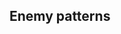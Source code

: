 ==Enemy patterns==
{{Section}}
{{Map/Image|
{{Map/ImageNode|Start|x=83|y=186}}
{{Map/ImageNode|A|x=237|y=186}}
{{Map/ImageNode|B|x=254|y=116}}
{{Map/ImageNode|C|x=270|y=305}}
{{Map/ImageNode|D|x=291|y=161}}
{{Map/ImageNode|E|x=320|y=223}}
{{Map/ImageNode|F|x=352|y=169}}
{{Map/ImageNode|G|x=358|y=266}}
{{Map/ImageNode|H|x=419|y=239}}
{{Map/ImageNode|I|x=475|y=214}}
{{Map/ImageNode|J|x=530|y=282}}
{{Map/ImageNode|K|x=612|y=290}}
{{Map/ImageNode|L|x=467|y=148}}
}}
<div class="scrollable" style="width:800px;max-height:400px;overflow:auto;">
{{Map/Nodes|name=敵北方遊撃任務部隊
|A
|Normal/BaseXP
|{{Formation|Line Ahead}}
|150
|Heavy Cruiser Ri-Class/Elite
|Heavy Cruiser Ri-Class/Elite
|Light Cruiser Ho-Class/Elite
|Destroyer Ro-Class/Late Model
|Destroyer Ro-Class
|Destroyer Ro-Class
|-
|A
|Normal/BaseXP
|{{Formation|Line Ahead}}
|155
|Heavy Cruiser Ri-Class/Elite
|Heavy Cruiser Ri-Class/Elite
|Light Cruiser He-Class/Elite
|Destroyer Ro-Class/Late Model
|Destroyer Ro-Class
|Destroyer Ro-Class
|-
|A
|Normal/BaseXP
|{{Formation|Line Ahead}}
|160
|Heavy Cruiser Ri-Class/Elite
|Heavy Cruiser Ri-Class/Elite
|Light Cruiser He-Class/Elite
|Light Cruiser Ho-Class/Elite
|Destroyer Ro-Class/Late Model
|Destroyer Ro-Class/Late Model
|-
|A
|Normal/BaseXP
|{{Formation|Line Ahead}}
|170
|Heavy Cruiser Ri-Class/Elite
|Heavy Cruiser Ri-Class/Elite
|Heavy Cruiser Ri-Class/Elite
|Light Cruiser He-Class/Elite
|Destroyer Ro-Class/Late Model
|Destroyer Ro-Class/Late Model
|-
|A
|Normal/BaseXP
|{{Formation|Diamond}}
|180
|Light Carrier Nu-Class/Elite
|Heavy Cruiser Ri-Class/Elite
|Heavy Cruiser Ri-Class/Elite
|Light Cruiser Ho-Class/Elite
|Destroyer Ro-Class/Late Model
|Destroyer Ro-Class/Late Model
|-
|A
|Normal/BaseXP
|{{Formation|Diamond}}
|190
|Light Carrier Nu-Class/Elite
|Heavy Cruiser Ri-Class/Elite
|Heavy Cruiser Ri-Class/Elite
|Light Cruiser He-Class/Elite
|Destroyer Ro-Class/Late Model
|Destroyer Ro-Class/Late Model
}}
{{Map/Nodes|name=
|B
|Resource
|Ammo
|50~150
}}
{{Map/Nodes|name=敵水雷戦隊
|C
|Normal/BaseXP
|{{Formation|Line Ahead}}{{Formation|Double Line}}
|160
|Light Cruiser Ho-Class/Flagship
|Destroyer Ro-Class/Late Model
|Destroyer Ro-Class/Late Model
|Destroyer Ro-Class
|Destroyer Ro-Class
|-
|C
|Normal/BaseXP
|{{Formation|Line Ahead}}{{Formation|Double Line}}
|170
|Torpedo Cruiser Chi-Class/Elite
|Torpedo Cruiser Chi-Class/Elite
|Torpedo Cruiser Chi-Class/Elite
|Destroyer Ro-Class/Late Model
|Destroyer Ro-Class
|Destroyer Ro-Class
|-
|C
|Normal/BaseXP
|{{Formation|Line Ahead}}{{Formation|Double Line}}
|180
|Light Cruiser Ho-Class/Flagship
|Torpedo Cruiser Chi-Class/Elite
|Destroyer Ro-Class/Late Model
|Destroyer Ro-Class/Late Model
|Destroyer Ro-Class
|Destroyer Ro-Class
}}
{{Map/Nodes|name=
|D
|Empty
}}
{{Map/Nodes|name=
|E
|Empty
}}
{{Map/Nodes|name=
|F
|Empty
}}
{{Map/Nodes|name=
|G
|Storm
|Fuel
|?
}}
{{Map/Nodes|name=敵北方水上打撃艦隊
|H
|Normal/BaseXP
|{{Formation|Line Ahead}}{{Formation|Echelon}}
|200
|Battleship Ru-Class/Elite
|Heavy Cruiser Ri-Class/Elite
|Light Cruiser Ho-Class/Elite
|Destroyer Ro-Class/Late Model
|Destroyer Ro-Class
|Destroyer Ro-Class
|-
|H
|Normal/BaseXP
|{{Formation|Line Ahead}}{{Formation|Echelon}}
|220
|Battleship Ru-Class/Elite
|Heavy Cruiser Ri-Class/Elite
|Heavy Cruiser Ri-Class/Elite
|Light Cruiser Ho-Class/Elite
|Destroyer Ro-Class/Late Model
|Destroyer Ro-Class/Late Model
|-
|H
|Normal/BaseXP
|{{Formation|Line Ahead}}{{Formation|Echelon}}
|240
|Battleship Ru-Class/Elite
|Battleship Ru-Class/Elite
|Heavy Cruiser Ri-Class/Elite
|Light Cruiser He-Class/Elite
|Destroyer Ro-Class/Late Model
|Destroyer Ro-Class/Late Model
}}
{{Map/Nodes|name=
|I
|Resource
|Coinbox1
|1
}}
{{Map/Nodes|name=敵北方攻撃任務群 先遣護衛戦隊
|J
|Normal/BaseXP
|{{Formation|Line Ahead}}
|170
|Light Cruiser He-Class/Flagship
|Light Cruiser Ho-Class/Elite
|Light Cruiser Ho-Class/Elite
|Destroyer Ro-Class/Late Model
|Destroyer Ro-Class
|Destroyer Ro-Class
|-
|J
|Normal/BaseXP
|{{Formation|Line Ahead}}
|180
|Heavy Cruiser Ri-Class/Flagship
|Light Cruiser Ho-Class/Flagship
|Light Cruiser Ho-Class/Elite
|Destroyer Ro-Class/Late Model
|Destroyer Ro-Class
|Destroyer Ro-Class
|-
|J
|Normal/BaseXP
|{{Formation|Line Ahead}}
|200
|Heavy Cruiser Ri-Class/Flagship
|Light Cruiser Ho-Class/Flagship
|Light Cruiser Ho-Class/Elite
|Destroyer Ro-Class/Late Model
|Destroyer Ro-Class/Late Model
|Destroyer Ro-Class/Late Model
|-
|J
|Normal/BaseXP
|{{Formation|Line Ahead}}
|210
|Heavy Cruiser Ri-Class/Flagship
|Light Cruiser Ho-Class/Flagship
|Light Cruiser Ho-Class/Flagship
|Destroyer Ro-Class/Late Model
|Destroyer Ro-Class/Late Model
|Destroyer Ro-Class/Late Model
|-
|J
|Normal/BaseXP
|{{Formation|Line Ahead}}
|220
|Heavy Cruiser Ri-Class/Flagship
|Light Cruiser He-Class/Flagship
|Light Cruiser Ho-Class/Flagship
|Destroyer Ro-Class/Late Model
|Destroyer Ro-Class/Late Model
|Destroyer Ro-Class/Late Model
}}
{{Map/Nodes|name=敵北方攻撃任務群 機動部隊
|K
|Normal/BaseXP
|{{Formation|Diamond}}
|220
|Standard Carrier Wo-Class/Elite
|Standard Carrier Wo-Class/Elite
|Battleship Ru-Class/Elite
|Destroyer Ro-Class/Late Model
|Destroyer Ro-Class
|Destroyer Ro-Class
|-
|K
|Normal/BaseXP
|{{Formation|Diamond}}
|240
|Standard Carrier Wo-Class/Flagship
|Standard Carrier Wo-Class/Elite
|Battleship Ru-Class/Elite
|Destroyer Ro-Class/Late Model
|Destroyer Ro-Class
|Destroyer Ro-Class
|-
|K
|Normal/BaseXP
|{{Formation|Diamond}}
|260
|Standard Carrier Wo-Class/Flagship
|Standard Carrier Wo-Class/Elite
|Battleship Ru-Class/Elite
|Battleship Ru-Class/Elite
|Destroyer Ro-Class/Late Model
|Destroyer Ro-Class/Late Model
|-
|K
|Normal/BaseXP
|{{Formation|Diamond}}
|280
|Standard Carrier Wo-Class/Flagship
|Standard Carrier Wo-Class/Flagship
|Battleship Ru-Class/Elite
|Battleship Ru-Class/Elite
|Destroyer Ro-Class/Late Model
|Destroyer Ro-Class/Late Model
|-
|K
|Normal/BaseXP
|{{Formation|Diamond}}
|300
|Standard Carrier Wo-Class/Flagship
|Standard Carrier Wo-Class/Flagship
|Battleship Ru-Class/Flagship
|Battleship Ru-Class/Elite
|Destroyer Ro-Class/Late Model
|Destroyer Ro-Class/Late Model
|-
|K
|Normal/BaseXP
|{{Formation|Diamond}}
|320
|Standard Carrier Wo-Class/Flagship
|Standard Carrier Wo-Class/Flagship
|Battleship Ru-Class/Flagship
|Battleship Ru-Class/Elite
|Destroyer Ha-Class/Late Model
|Destroyer Ha-Class/Late Model
}}
{{Map/Nodes|name=敵キス島包囲艦隊
|L
|Boss/BaseXP
|{{Formation|Line Ahead}}{{Formation|Double Line}}
|340
|Light Cruiser Ho-Class/Flagship
|Light Cruiser Ho-Class/Elite
|Destroyer Ro-Class/Late Model
|Destroyer Ro-Class/Late Model
|Transport Ship Wa-Class
|Transport Ship Wa-Class
|-
|L
|Boss/BaseXP
|{{Formation|Line Ahead}}{{Formation|Double Line}}
|360
|Light Cruiser He-Class/Flagship
|Light Cruiser Ho-Class/Elite
|Destroyer Ha-Class/Late Model
|Destroyer Ha-Class/Late Model
|Transport Ship Wa-Class
|Transport Ship Wa-Class
|-
|L
|Boss/BaseXP
|{{Formation|Line Ahead}}{{Formation|Double Line}}
|390
|Light Cruiser He-Class/Flagship
|Light Cruiser He-Class/Elite
|Destroyer Ha-Class/Late Model
|Destroyer Ha-Class/Late Model
|Destroyer Ha-Class/Late Model
|Transport Ship Wa-Class/Elite
}}
</div> <!-- overflow -->
{{SectionEnd}}